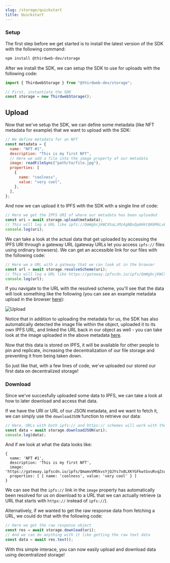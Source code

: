 ```yaml
---
slug: /storage/quickstart
title: Quickstart
---
```



### Setup

The first step before we get started is to install the latest version of the SDK with the following command:

```bash npm2yarn
npm install @thirdweb-dev/storage
```

After we install the SDK, we can setup the SDK to use for uploads with the following code:

```jsx
import { ThirdwebStorage } from "@thirdweb-dev/storage";

// First, instantiate the SDK
const storage = new ThirdwebStorage();
```

## Upload

Now that we've setup the SDK, we can define some metadata (like NFT metadata for example) that we want to upload with the SDK:

```jsx
// We define metadata for an NFT
const metadata = {
  name: "NFT #1",
  description: "This is my first NFT",
  // Here we add a file into the image property of our metadata
  image: readFileSync("path/to/file.jpg"),
  properties: [
    {
      name: "coolness",
      value: "very cool",
    },
  ],
};
```

And now we can upload it to IPFS with the SDK with a single line of code:

```jsx
// Here we get the IPFS URI of where our metadata has been uploaded
const uri = await storage.upload(metadata);
// This will log a URL like ipfs://QmWgbcjKWCXhaLzMz4gNBxQpAHktQK6MkLvBkKXbsoWEEy/0
console.log(uri);
```

We can take a look at the actual data that get uploaded by accessing the IPFS URI through a gateway URL (gateway URLs let you access `ipfs://` files using ordinary browsers). We can get an accessible link for our files with the following code:

```jsx
// Here we a URL with a gateway that we can look at in the browser
const url = await storage.resolveScheme(uri);
// This will log a URL like https://gateway.ipfscdn.io/ipfs/QmWgbcjKWCXhaLzMz4gNBxQpAHktQK6MkLvBkKXbsoWEEy/0
console.log(url);
```

If you navigate to the URL with the resolved scheme, you'll see that the data will look something like the following (you can see an example metadata upload in the browser [here](https://gateway.ipfscdn.io/ipfs/QmWgbcjKWCXhaLzMz4gNBxQpAHktQK6MkLvBkKXbsoWEEy/0)):

![Upload](./assets/upload.png)

Notice that in addition to uploading the metadata for us, the SDK has also automatically detected the image file within the object, uploaded it to its own IPFS URL, and linked the URL back in our object as well - you can take look at the image uploaded in the above metadata [here](https://gateway.ipfscdn.io/ipfs/QmamvVM5kvsYjQJYs7x8LXKYGFkwtGvuRvqZsuzvpHmQq9/0).

Now that this data is stored on IPFS, it will be available for other people to pin and replicate, increasing the decentralization of our file storage and preventing it from being taken down.

So just like that, with a few lines of code, we've uploaded our stored our first data on decentralized storage!

### Download

Since we've succesfully uploaded some data to IPFS, we can take a look at how to later download and access that data.

If we have the URI or URL of our JSON metadata, and we want to fetch it, we can simply use the `downloadJSON` function to retrieve our data:

```jsx
// Here, URLs with both ipfs:// and https:// schemes will work with the SDK
const data = await storage.downloadJSON(uri);
console.log(data);
```

And if we look at what the data looks like:

```
{
  name: 'NFT #1',
  description: 'This is my first NFT',
  image: 'https://gateway.ipfscdn.io/ipfs/QmamvVM5kvsYjQJYs7x8LXKYGFkwtGvuRvqZsuzvpHmQq9/0',
  properties: [ { name: 'coolness', value: 'very cool' } ]
}
```

We can see that the `ipfs://` link in the `image` property has automatically been resolved for us on download to a URL that we can actually retrieve (a URL that starts with `https://` instead of `ipfs://`).

Alternatively, if we wanted to get the raw response data from fetching a URL, we could do that with the following code:

```jsx
// Here we get the raw response object
const res = await storage.download(uri);
// And we can do anything with it like getting the raw text data
const data = await res.text();
```

With this simple interace, you can now easily upload and download data using decentralized storage!
